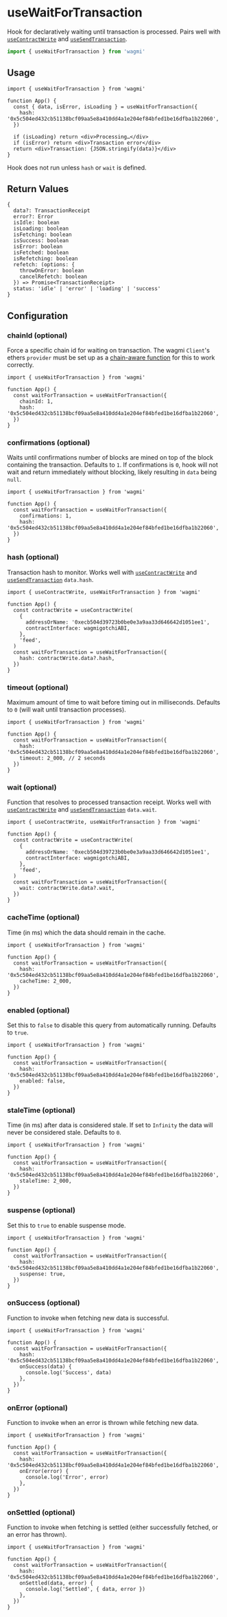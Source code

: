 
# useWaitForTransaction

Hook for declaratively waiting until transaction is processed. Pairs well with [`useContractWrite`](/docs/hooks/useContractWrite) and [`useSendTransaction`](/docs/hooks/useSendTransaction).

```ts
import { useWaitForTransaction } from 'wagmi'
```

## Usage

```tsx
import { useWaitForTransaction } from 'wagmi'

function App() {
  const { data, isError, isLoading } = useWaitForTransaction({
    hash: '0x5c504ed432cb51138bcf09aa5e8a410dd4a1e204ef84bfed1be16dfba1b22060',
  })

  if (isLoading) return <div>Processing…</div>
  if (isError) return <div>Transaction error</div>
  return <div>Transaction: {JSON.stringify(data)}</div>
}
```

<Callout>Hook does not run unless `hash` or `wait` is defined.</Callout>

## Return Values

```tsx
{
  data?: TransactionReceipt
  error?: Error
  isIdle: boolean
  isLoading: boolean
  isFetching: boolean
  isSuccess: boolean
  isError: boolean
  isFetched: boolean
  isRefetching: boolean
  refetch: (options: {
    throwOnError: boolean
    cancelRefetch: boolean
  }) => Promise<TransactionReceipt>
  status: 'idle' | 'error' | 'loading' | 'success'
}
```

## Configuration

### chainId (optional)

Force a specific chain id for waiting on transaction. The wagmi `Client`'s ethers `provider` must be set up as a [chain-aware function](/docs/client#provider-optional) for this to work correctly.

```tsx {5}
import { useWaitForTransaction } from 'wagmi'

function App() {
  const waitForTransaction = useWaitForTransaction({
    chainId: 1,
    hash: '0x5c504ed432cb51138bcf09aa5e8a410dd4a1e204ef84bfed1be16dfba1b22060',
  })
}
```

### confirmations (optional)

Waits until confirmations number of blocks are mined on top of the block containing the transaction. Defaults to `1`. If confirmations is `0`, hook will not wait and return immediately without blocking, likely resulting in `data` being `null`.

```tsx {5}
import { useWaitForTransaction } from 'wagmi'

function App() {
  const waitForTransaction = useWaitForTransaction({
    confirmations: 1,
    hash: '0x5c504ed432cb51138bcf09aa5e8a410dd4a1e204ef84bfed1be16dfba1b22060',
  })
}
```

### hash (optional)

Transaction hash to monitor. Works well with [`useContractWrite`](/docs/hooks/useContractWrite) and [`useSendTransaction`](/docs/hooks/useSendTransaction) `data.hash`.

```tsx {5}
import { useContractWrite, useWaitForTransaction } from 'wagmi'

function App() {
  const contractWrite = useContractWrite(
    {
      addressOrName: '0xecb504d39723b0be0e3a9aa33d646642d1051ee1',
      contractInterface: wagmigotchiABI,
    },
    'feed',
  )
  const waitForTransaction = useWaitForTransaction({
    hash: contractWrite.data?.hash,
  })
}
```

### timeout (optional)

Maximum amount of time to wait before timing out in milliseconds. Defaults to `0` (will wait until transaction processes).

```tsx {6}
import { useWaitForTransaction } from 'wagmi'

function App() {
  const waitForTransaction = useWaitForTransaction({
    hash: '0x5c504ed432cb51138bcf09aa5e8a410dd4a1e204ef84bfed1be16dfba1b22060',
    timeout: 2_000, // 2 seconds
  })
}
```

### wait (optional)

Function that resolves to processed transaction receipt. Works well with [`useContractWrite`](/docs/hooks/useContractWrite) and [`useSendTransaction`](/docs/hooks/useSendTransaction) `data.wait`.

```tsx {5}
import { useContractWrite, useWaitForTransaction } from 'wagmi'

function App() {
  const contractWrite = useContractWrite(
    {
      addressOrName: '0xecb504d39723b0be0e3a9aa33d646642d1051ee1',
      contractInterface: wagmigotchiABI,
    },
    'feed',
  )
  const waitForTransaction = useWaitForTransaction({
    wait: contractWrite.data?.wait,
  })
}
```

### cacheTime (optional)

Time (in ms) which the data should remain in the cache.

```tsx {6}
import { useWaitForTransaction } from 'wagmi'

function App() {
  const waitForTransaction = useWaitForTransaction({
    hash: '0x5c504ed432cb51138bcf09aa5e8a410dd4a1e204ef84bfed1be16dfba1b22060',
    cacheTime: 2_000,
  })
}
```

### enabled (optional)

Set this to `false` to disable this query from automatically running. Defaults to `true`.

```tsx {6}
import { useWaitForTransaction } from 'wagmi'

function App() {
  const waitForTransaction = useWaitForTransaction({
    hash: '0x5c504ed432cb51138bcf09aa5e8a410dd4a1e204ef84bfed1be16dfba1b22060',
    enabled: false,
  })
}
```

### staleTime (optional)

Time (in ms) after data is considered stale. If set to `Infinity` the data will never be considered stale. Defaults to `0`.

```tsx {6}
import { useWaitForTransaction } from 'wagmi'

function App() {
  const waitForTransaction = useWaitForTransaction({
    hash: '0x5c504ed432cb51138bcf09aa5e8a410dd4a1e204ef84bfed1be16dfba1b22060',
    staleTime: 2_000,
  })
}
```

### suspense (optional)

Set this to `true` to enable suspense mode.

```tsx {6}
import { useWaitForTransaction } from 'wagmi'

function App() {
  const waitForTransaction = useWaitForTransaction({
    hash: '0x5c504ed432cb51138bcf09aa5e8a410dd4a1e204ef84bfed1be16dfba1b22060',
    suspense: true,
  })
}
```

### onSuccess (optional)

Function to invoke when fetching new data is successful.

```tsx {6-8}
import { useWaitForTransaction } from 'wagmi'

function App() {
  const waitForTransaction = useWaitForTransaction({
    hash: '0x5c504ed432cb51138bcf09aa5e8a410dd4a1e204ef84bfed1be16dfba1b22060',
    onSuccess(data) {
      console.log('Success', data)
    },
  })
}
```

### onError (optional)

Function to invoke when an error is thrown while fetching new data.

```tsx {6-8}
import { useWaitForTransaction } from 'wagmi'

function App() {
  const waitForTransaction = useWaitForTransaction({
    hash: '0x5c504ed432cb51138bcf09aa5e8a410dd4a1e204ef84bfed1be16dfba1b22060',
    onError(error) {
      console.log('Error', error)
    },
  })
}
```

### onSettled (optional)

Function to invoke when fetching is settled (either successfully fetched, or an error has thrown).

```tsx {6-8}
import { useWaitForTransaction } from 'wagmi'

function App() {
  const waitForTransaction = useWaitForTransaction({
    hash: '0x5c504ed432cb51138bcf09aa5e8a410dd4a1e204ef84bfed1be16dfba1b22060',
    onSettled(data, error) {
      console.log('Settled', { data, error })
    },
  })
}
```

